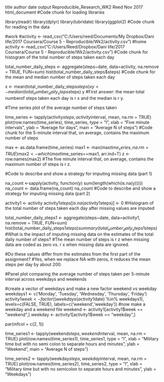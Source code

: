 title	author	date	output
Reproducible_Research_WK2
Reed
Nov 2017
html_document
#Code chunk for loading libraries

library(readr)
library(dplyr)
library(lubridate)
library(ggplot2)
#Code chunk for reading in the data

#work
#activity <- read_csv("C:/Users/reed/Documents/My Dropbox/Dani life/2017 Coursera/Course 5 - Reproducible/Wk2/activity.csv")
#home
activity <- read_csv("C:/Users/Reed/Dropbox/Dani life/2017 Coursera/Course 5 - Reproducible/Wk2/activity.csv")
#Code chunk for histogram of the total number of steps taken each day

total_number_daily_steps <- aggregate(steps~date, data=activity, na.remove = TRUE, FUN=sum)
hist(total_number_daily_steps$steps)
#Code chunk for the mean and median number of steps taken each day

x <- mean(total_number_daily_steps$steps)
x
y <- median(total_number_daily_steps$steps)
y
#First answer: the mean total numberof steps taken each day is r x and the median is r y.

#Time series plot of the average number of steps taken

time_series <- tapply(activity$steps, activity$interval, mean, na.rm = TRUE)
plot(row.names(time_series), time_series, type = "l", xlab = "Five minute intervals", ylab = "Average for days", main = "Average N of steps")
#Code chunk for the 5-minute interval that, on average, contains the maximum number of steps

max <- as.data.frame(time_series)
max1 <- max(max$time_series, na.rm = TRUE)
max2<- which(max$time_series==max1, arr.ind=T)
z <-row.names(max2) 
#The five minute interval that, on average, contains the maximum number of steps is r z.

#Code to describe and show a strategy for imputing missing data (part 1)

na_count <-sapply(activity, function(y) sum(length(which(is.na(y)))))
na_count <- data.frame(na_count)
na_count
#Code to describe and show a strategy for imputing missing data (part 2)

activity1 <- activity
activity1$steps[is.na(activity1$steps)] <- 0
#Histogram of the total number of steps taken each day after missing values are imputed

total_number_daily_steps1 <- aggregate(steps~date, data=activity1, na.remove = TRUE, FUN=sum)
hist(total_number_daily_steps1$steps)
summary(total_number_daily_steps1$steps)
#What is the impact of imputing missing data on the estimates of the total daily number of steps? #The mean number of steps is r z when missing data are coded as zero vs. r x when missing data are ignored.

#Do these values differ from the estimates from the first part of the assignment? #Yes, when we replace NA with zeros, it reduces the mean steps per day by about 200.

#Panel plot comparing the average number of steps taken per 5-minute interval across weekdays and weekends

#create a vector of weekdays and make a new factor weekend vs weekday
weekdays1 <- c('Monday', 'Tuesday', 'Wednesday', 'Thursday', 'Friday')
activity1$week <- factor((weekdays(activity1$date) %in% weekdays1), levels=c(FALSE, TRUE), labels=c('weekend','weekday')) 
#now make a weekday and a weekend file
weekend <- activity1[activity1$week == "weekend",]
weekday <- activity1[activity1$week == "weekday",]

par(mfcol = c(2, 1))

time_series1 <- tapply(weekend$steps, weekend$interval, mean, na.rm = TRUE)
plot(row.names(time_series1), time_series1, type = "l", xlab = "Military time but with no semi colon to separate hours and minutes", 
    ylab = "Weekend", main = "Average N of steps")

time_series2 <- tapply(weekday$steps, weekday$interval, mean, na.rm = TRUE)
plot(row.names(time_series2), time_series2, type = "l", xlab = "Military time but with no semicolon to separate hours and minutes", 
    ylab = "Weekdays")

